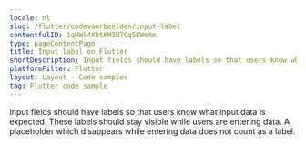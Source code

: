 ```yaml
---
locale: nl
slug: /flutter/codevoorbeelden/input-label
contentfulID: 1qHWl4XbtKM3N7Cq5KWmAm
type: pageContentPage
title: Input label on Flutter
shortDescription: Input fields should have labels so that users know what input data is expected.
platformFilter: Flutter
layout: Layout - Code samples
tag: Flutter code sample
---
```


Input fields should have labels so that users know what input data is expected. These labels should stay visible while users are entering data. A placeholder which disappears while entering data does not count as a label.

<CodeSample id="input-label" locale="nl" platform="flutter"/>